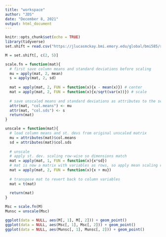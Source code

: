 ```yaml
---
title: "workspace"
author: "JDS"
date: "December 8, 2021"
output: html_document
---
```


```r
knitr::opts_chunk$set(echo = TRUE)
library(tidyverse)
set.shift = read.csv("https://jlucasmckay.bmi.emory.edu/global/bmi585/set-shifting.csv")
```

```r
M = set.shift[, c(2, 5)]

scale.fn = function(mat){
  # first save column means and standard deviations before scaling
  mu = apply(mat, 2, mean)
  s = apply(mat, 2, sd)
  
  mat = apply(mat, 2, FUN = function(x){x - mean(x)}) # center
  mat = apply(mat, 2, FUN = function(x){x/sqrt(var(x))}) # scale
  
  # save unscaled means and standard deviations as attributes to the scaled matrix
  attr(mat, "col.means") <- mu
  attr(mat, "col.sds") <- s
  return(mat)
}

unscale = function(mat){
  # load column means and st. devs from original unscaled matrix
  mu = attributes(mat)$col.means
  sd = attributes(mat)$col.sds
  
  # unscale
  # apply st. dev. scaling row-wise so dimensions match
  mat = apply(mat, 1, FUN = function(x){x*sd})
  # mat is now a matrix with variables as rows, so apply mean scaling column-wise
  mat = apply(mat, 2, FUN = function(x){x + mu})
  
  # transpose mat to revert back to column variables
  mat = t(mat)
  
  return(mat)
}

Msc = scale.fn(M)
Munsc = unscale(Msc)

ggplot(data = NULL, aes(M[, 1], M[, 2])) + geom_point()
ggplot(data = NULL, aes(Msc[, 1], Msc[, 2])) + geom_point()
ggplot(data = NULL, aes(Munsc[, 1], Munsc[, 2])) + geom_point()
```